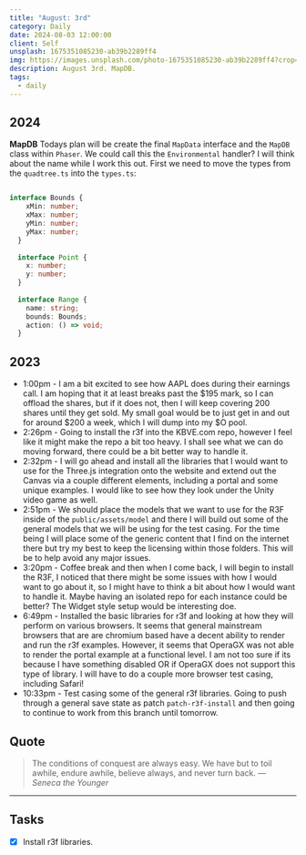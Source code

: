```yaml
---
title: "August: 3rd"
category: Daily
date: 2024-08-03 12:00:00
client: Self
unsplash: 1675351085230-ab39b2289ff4
img: https://images.unsplash.com/photo-1675351085230-ab39b2289ff4?crop=entropy&cs=srgb&fm=jpg&ixid=MnwzNjM5Nzd8MHwxfHJhbmRvbXx8fHx8fHx8fDE2ODE3NDg2ODY&ixlib=rb-4.0.3&q=85
description: August 3rd. MapDB.
tags:
  - daily
---
```


## 2024

**MapDB**
Todays plan will be create the final `MapData` interface and the `MapDB` class within `Phaser`.
We could call this the `Environmental` handler? I will think about the name while I work this out.
First we need to move the types from the `quadtree.ts` into the `types.ts`:

```ts

interface Bounds {
    xMin: number;
    xMax: number;
    yMin: number;
    yMax: number;
  }
  
  interface Point {
    x: number;
    y: number;
  }
  
  interface Range {
    name: string;
    bounds: Bounds;
    action: () => void;
  }

```


## 2023
- 1:00pm - I am a bit excited to see how AAPL does during their earnings call. I am hoping that it at least breaks past the $195 mark, so I can offload the shares, but if it does not, then I will keep covering 200 shares until they get sold. My small goal would be to just get in and out for around $200 a week, which I will dump into my $O pool. 
- 2:26pm - Going to install the r3f into the KBVE.com repo, however I feel like it might make the repo a bit too heavy. I shall see what we can do moving forward, there could be a bit better way to handle it. 
- 2:32pm - I will go ahead and install all the libraries that I would want to use for the Three.js integration onto the website and extend out the Canvas via a couple different elements, including a portal and some unique examples. I would like to see how they look under the Unity video game as well.
- 2:51pm - We should place the models that we want to use for the R3F inside of the `public/assets/model` and there I will build out some of the general models that we will be using for the test casing. For the time being I will place some of the generic content that I find on the internet there but try my best to keep the licensing within those folders. This will be to help avoid any major issues. 
- 3:20pm - Coffee break and then when I come back, I will begin to install the R3F, I noticed that there might be some issues with how I would want to go about it, so I might have to think a bit about how I would want to handle it. Maybe having an isolated repo for each instance could be better? The Widget style setup would be interesting doe. 
- 6:49pm - Installed the basic libraries for r3f and looking at how they will perform on various browsers. It seems that general mainstream browsers that are are chromium based have a decent ability to render and run the r3f examples. However, it seems that OperaGX was not able to render the portal example at a functional level. I am not too sure if its because I have something disabled OR if OperaGX does not support this type of library. I will have to do a couple more browser test casing, including Safari!
- 10:33pm - Test casing some of the general r3f libraries. Going to push through a general save state as patch `patch-r3f-install` and then going to continue to work from this branch until tomorrow.

## Quote

> The conditions of conquest are always easy. We have but to toil awhile, endure awhile, believe always, and never turn back.
> — <cite>Seneca the Younger</cite>

---

## Tasks

- [x] Install r3f libraries.